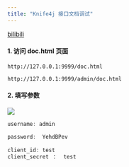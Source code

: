 ```yaml
---
title: "Knife4j 接口文档调试"
---
```


[bilibili](https://player.bilibili.com/player.html?bvid=BV12t411B7e9&p=34&page=34&autoplay=0)



#### 1. 访问 doc.html 页面
```shell
http://127.0.0.1:9999/doc.html
```

```shell
http://127.0.0.1:9999/admin/doc.html
```



#### 2. 填写参数
![](https://cdn.nlark.com/yuque/0/2023/png/283679/1692113318275-5c885c24-be28-4fdc-bc12-c7a0a4487872.png)



```java
username: admin

password:  YehdBPev  
    
client_id: test
client_secret ：  test
```

